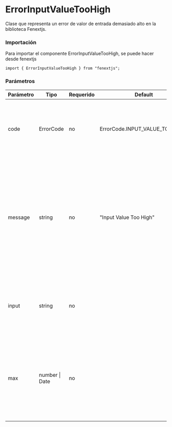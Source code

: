 # ErrorInputValueTooHigh

Clase que representa un error de valor de entrada demasiado alto en la biblioteca Fenextjs.

### Importación

Para importar el componente ErrorInputValueTooHigh, se puede hacer desde fenextjs

```tsx copy
import { ErrorInputValueTooHigh } from "fenextjs";
```

### Parámetros

| Parámetro | Tipo | Requerido | Default | Descripcion |
| --------- | ---- | --------- | ------- | ----------- |
| code | ErrorCode | no | ErrorCode.INPUT_VALUE_TOO_HIGH | Código de error específico que indica que el valor de la entrada es demasiado alto. |
| message | string | no | "Input Value Too High" | Mensaje de error que describe la naturaleza del error cuando el valor de la entrada excede el valor máximo permitido. Si se proporciona un valor máximo, el mensaje lo incluirá. |
| input | string | no |  | Texto opcional que proporciona información sobre la entrada que causó el error. |
| max | number \| Date | no |  | Valor opcional que especifica el valor máximo permitido para la entrada. El mensaje incluirá este valor si se proporciona. |
